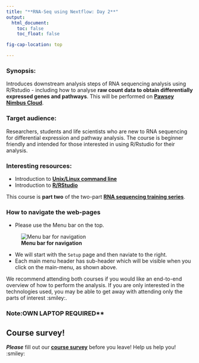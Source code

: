 ```yaml
---
title: "**RNA-Seq using Nextflow: Day 2**"
output:
  html_document:
    toc: false
    toc_float: false

fig-cap-location: top

---
```



### Synopsis:

Introduces downstream analysis steps of RNA sequencing analysis using R/Rstudio - including how to analyse __raw count data to obtain differentially expressed genes and pathways__. This will be performed on __[Pawsey Nimbus Cloud](https://support.pawsey.org.au/documentation/display/US/Cloud+Documentation)__.

### Target audience:

Researchers, students and life scientists who are new to RNA sequencing for differential expression and pathway analysis. The course is beginner friendly and intended for those interested in using R/Rstudio for their analysis. 

### Interesting resources:
- Introduction to **[Unix/Linux command line](https://datacarpentry.org/shell-genomics/)** 
- Introduction to **[R/RStudio](https://datacarpentry.org/genomics-r-intro/)**

This course is __part two__ of the two-part __[RNA sequencing training series](https://sydney-informatics-hub.github.io/training.RNAseq.series/)__. 

### How to navigate the web-pages
- Please use the Menu bar on the top.

![**Menu bar for navigation**](/fig/MenuBar_Day2.png)

- We will start with the `Setup` page and then naviate to the right. 
- Each main menu header has sub-header which will be visible when you click on the main-menu, as shown above.


We recommend attending both courses if you would like an end-to-end overview of how to perform the analysis. If you are only interested in the technologies used, you may be able to get away with attending only the parts of interest :smiley:.


### Note:OWN LAPTOP REQUIRED**

## Course survey!

**_Please_** fill out our **[course survey](https://redcap.sydney.edu.au/surveys/?s=FJ33MYNCRR)** before you leave!
Help us help you! :smiley: